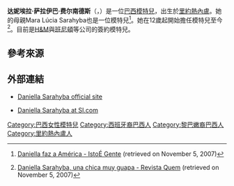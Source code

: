 {{Infobox Model
| name          = 達妮埃拉·薩拉伊巴<br>{{en}}Daniella Sarahyba
| image         = Daniella_Sarahyba.jpg
| imagesize     =  
| caption       = 薩拉伊巴於第八屆 ''Crystal Fashion'' 時裝展上
| birthname     = Daniella Sarahyba Fernandes
| birthdate     = {{birth_date_and_age|1984|7|8}}
| location      = {{BRA}}[[里約熱內盧|里約熱內盧]]
| deathdate     = 
| deathplace    = 
| height        = {{Height|ft=5|in=10}}
| weight        = {{Weight|kg=54}}
| haircolor     = 金髮
| eyecolor      = 綠色
| measurements  = 35-26-36 (US); 88-65-90 (EU)
| dress size    = 
| shoesize      = 9 (US); 41 (EU)
| agency        =
| alias(es)     = 
| spouse        = Wolff Klabin<small>（2007年9月6日至今）</small>
| homepage      = 
}}
'''达妮埃拉·萨拉伊巴·费尔南德斯'''（{{lang-pt|'''Daniella Sarahyba Fernandes'''}}，{{bd|1986年|7月8日|catIdx=S}}）是一位[[巴西|巴西]][[模特兒|模特兒]]，出生於[[里約熱內盧|里約熱內盧]]。她的母親Mara Lúcia Sarahyba也是一位模特兒<ref name="mother">{{pt icon}} [http://www.terra.com.br/istoegente/310/reportagens/daniella_sarahyba_01.htm Daniella faz a América - IstoÉ Gente] {{Wayback|url=http://www.terra.com.br/istoegente/310/reportagens/daniella_sarahyba_01.htm |date=20170904083832 }} (retrieved on November 5, 2007)</ref>。她在12歲起開始擔任模特兒至今<ref name="quem">{{pt icon}} [http://quem.globo.com/edic/20011214/rep_daniela.htm Daniella Sarahyba, una chica muy guapa - Revista Quem] {{Wayback|url=http://quem.globo.com/edic/20011214/rep_daniela.htm |date=20160303231428 }} (retrieved on November 5, 2007)</ref>。目前是[[H&M|H&M]]與[[班尼頓|班尼頓]]等公司的簽約模特兒。

==參考來源==
{{Reflist}}

==外部連結==
{{Commons+cat|Daniella Sarahyba}}
* {{pt icon}} [https://web.archive.org/web/20050311193613/http://www.daniellasarahyba.com.br/ Daniella Sarahyba official site]
* {{en icon}} [http://sportsillustrated.cnn.com/swimsuit/collection/models/daniella_sarahyba.html Daniella Sarahyba at SI.com] {{Wayback|url=http://sportsillustrated.cnn.com/swimsuit/collection/models/daniella_sarahyba.html |date=20050914000951 }}

{{DEFAULTSORT:Sarahyba, Daniella}}
[[Category:巴西女性模特兒|Category:巴西女性模特兒]]
[[Category:西班牙裔巴西人|Category:西班牙裔巴西人]]
[[Category:黎巴嫩裔巴西人|Category:黎巴嫩裔巴西人]]
[[Category:里約熱內盧人|Category:里約熱內盧人]]